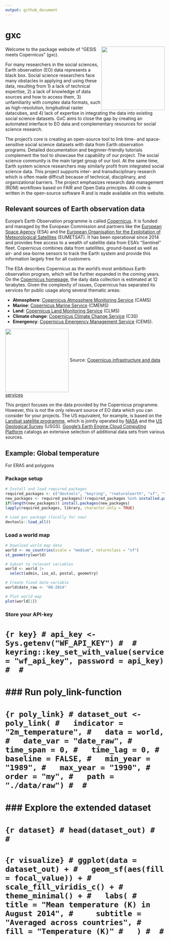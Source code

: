 ```yaml
---
output: github_document
---
```


# gxc

<img src="man/figures/gxclogo_v1_bright.png" align="right" height="200"/>

Welcome to the package website of "GESIS meets Copernicus" (gxc).

For many researchers in the social sciences, Earth observation (EO) data 
represents a black box. Social science researchers face many obstacles in applying 
and using these data, resulting from 1) a lack of technical expertise, 
2) a lack of knowledge of data sources and how to access them, 
3) unfamiliarity with complex data formats, such as high-resolution, 
longitudinal raster datacubes, and 4) lack of expertise in integrating the data 
into existing social science datasets. GxC aims to close the gap by creating an automated 
interface to EO data and complementary resources for social science research. 

The project's core is creating an open-source tool to link time- and 
space-sensitive social science datasets with data from Earth observation programs. 
Detailed documentation and beginner-friendly tutorials complement the tool to 
showcase the capability of our project. The social science community is the 
main target group of our tool. At the same time, Earth system science researchers 
may similarly profit from integrated social science data. This project supports 
inter- and transdisciplinary research which is often made difficult because of 
technical, disciplinary, and organizational barriers. The project emphasizes 
research data management (RDM) workflows based on FAIR and Open Data principles.
All code is written in the open-source software R and is made available on this
website.

## Relevant sources of Earth observation data

Europe's Earth Observation programme is called [Copernicus](https://www.copernicus.eu/en).
It is funded and managed by the European Commission and partners like the 
[European Space Agency](https://www.esa.int/) (ESA) and the 
[European Organisation for the Exploitation of Meteorological Satellites](https://www.eumetsat.int/) (EUMETSAT). 
It has been operational since 2014 and provides free access to a wealth of 
satellite data from ESA's “Sentinel” fleet. Copernicus combines data from satellites, 
ground-based as well as air- and sea-borne sensors to track the Earth system and 
provide this information largely free for all customers.

The ESA describes Copernicus as the world's most ambitious Earth observation 
program, which will be further expanded in the coming years. On the [Copernicus homepage](https://www.copernicus.eu/en/access-data.), the daily data collection 
is estimated at 12 terabytes. Given the complexity of issues, Copernicus has 
separated its services for public usage along several thematic areas:

- **Atmosphere**: [Copernicus Atmosphere Monitoring Service](https://atmosphere.copernicus.eu/) (CAMS)
- **Marine**: [Copernicus Marine Service](https://marine.copernicus.eu/) (CMEMS)
- **Land**: [Copernicus Land Monitoring Service](https://land.copernicus.eu/en) (CLMS)
- **Climate change**: [Copernicus Climate Change Service](https://climate.copernicus.eu/) (C3S)
- **Emergency**: [Copernicus Emergency Management Service](https://emergency.copernicus.eu/) (CEMS).

<img src="man/figures/copernicus_services.png" align="center" height="200"/>
Source: [Copernicus infrastructure and data services](https://www.copernicus.eu/en/accessing-data-where-and-how/conventional-data-access-hubs)

This project focuses on the data provided by the Copernicus programme. However,
this is not the only relevant source of EO data which you can consider for your
projects. The US equivalent, for example, is based on the [Landsat satellite programme](https://landsat.gsfc.nasa.gov/), 
which is jointly operated by [NASA](https://www.nasa.gov/) and the 
[US Geological Survey](https://www.usgs.gov/landsat-missions) (USGS). [Google's Earth Engine Cloud Computing Platform](https://developers.google.com/earth-engine/datasets/catalog)
catalogs an extensive selection of additional data sets from various sources.

## Example: Global temperature

For ERA5 and polygons

### Package setup

```r
# Install and load required packages
required_packages <- c("devtools", "keyring", "rnaturalearth", "sf", "tidyverse")
new_packages <- required_packages[!(required_packages %in% installed.packages()[,"Package"])]
if(length(new_packages)) install.packages(new_packages)
lapply(required_packages, library, character.only = TRUE)

# Load gxc package (locally for now)
devtools::load_all()
```


### Load a world map

```r
# Download world map data
world <- ne_countries(scale = "medium", returnclass = "sf")
st_geometry(world)

# Subset to relevant variables
world <- world |> 
  select(admin, iso_a3, postal, geometry)

# Create fixed date-variable
world$date_raw <- "08-2014"

# Plot world map
plot(world[1])
```


### Store your API-key

# ```{r key}
# api_key <- Sys.getenv("WF_API_KEY")
# 
# keyring::key_set_with_value(service = "wf_api_key", password = api_key)
# 
# ```
# 
# 
# ### Run poly_link-function
# 
# ```{r poly_link}
# dataset_out <- poly_link(
#   indicator = "2m_temperature",
#   data = world,
#   date_var = "date_raw",
#   time_span = 0,
#   time_lag = 0,
#   baseline = FALSE,
#   min_year = "1989",
#   max_year = "1990",
#   order = "my",
#   path = "./data/raw")
# 
# ```
# 
# ### Explore the extended dataset
# 
# ```{r dataset}
# head(dataset_out)
# 
# ```
# 
# ```{r visualize}
# ggplot(data = dataset_out) +
#   geom_sf(aes(fill = focal_value)) +
#   scale_fill_viridis_c() +
#   theme_minimal() +
#   labs(
#     title = "Mean temperature (K) in August 2014",
#     subtitle = "Averaged across countries",
#     fill = "Temperature (K)"
#   )
# 
# ```
